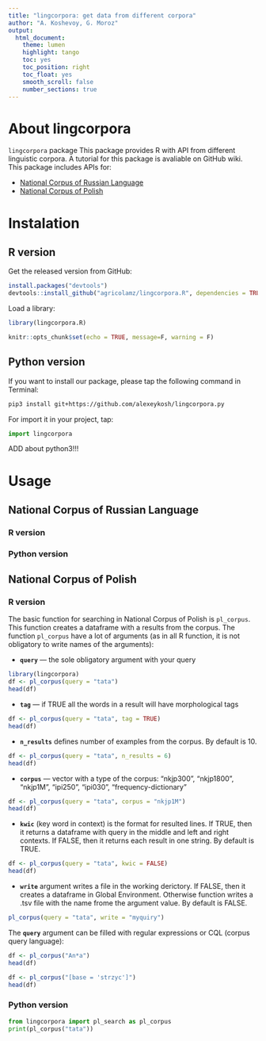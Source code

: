 ```yaml
---
title: "lingcorpora: get data from different corpora"
author: "A. Koshevoy, G. Moroz"
output:
  html_document:
    theme: lumen
    highlight: tango
    toc: yes
    toc_position: right
    toc_float: yes
    smooth_scroll: false
    number_sections: true
---
```


# About lingcorpora
`lingcorpora` package This package provides R with API from different linguistic corpora. A tutorial for this package is avaliable on GitHub wiki. This package includes APIs for:

* [National Corpus of Russian Language](http://www.ruscorpora.ru/)
* [National Corpus of Polish](nkjp.pl)

# Instalation {.tabset .tabset-fade .tabset-pills}
## R version
Get the released version from GitHub:
```r
install.packages("devtools")
devtools::install_github("agricolamz/lingcorpora.R", dependencies = TRUE)
```

Load a library:
```r
library(lingcorpora.R)
```
```r
knitr::opts_chunk$set(echo = TRUE, message=F, warning = F)
```

## Python version
If you want to install our package, please tap the following command in Terminal:
```bash
pip3 install git+https://github.com/alexeykosh/lingcorpora.py
```

For import it in your project, tap:
```python
import lingcorpora
```

ADD about python3!!!

# Usage
## National Corpus of Russian Language {.tabset .tabset-fade .tabset-pills}
### R version
### Python version
## National Corpus of Polish {.tabset .tabset-fade .tabset-pills}
### R version
The basic function for searching in National Corpus of Polish is `pl_corpus`. This function creates a dataframe with a results from the corpus. The function `pl_corpus` have a lot of arguments (as in all R function, it is not obligatory to write names of the arguments):

* **`query`** --- the sole obligatory argument with your query
```r
library(lingcorpora)
df <- pl_corpus(query = "tata")
head(df)
```

* **`tag`** --- if TRUE all the words in a result will have morphological tags
```r
df <- pl_corpus(query = "tata", tag = TRUE)
head(df)
```

* **`n_results`** defines number of examples from the corpus. By default is 10.
```r
df <- pl_corpus(query = "tata", n_results = 6)
head(df)
```

* **`corpus`** --- vector with a type of the corpus: "nkjp300", "nkjp1800", "nkjp1M", "ipi250", "ipi030", "frequency-dictionary"
```r
df <- pl_corpus(query = "tata", corpus = "nkjp1M")
head(df)
```

* **`kwic`** (key word in context) is the format for resulted lines. If TRUE, then it returns a dataframe with query in the middle and left and right contexts. If FALSE, then it returns each result in one string. By default is TRUE.
```r
df <- pl_corpus(query = "tata", kwic = FALSE)
head(df)
```
* **`write`** argument writes a file in the working derictory. If FALSE, then it creates a dataframe in Global Environment. Otherwise function writes a .tsv file with the name frome the argument value. By default is FALSE.
```r
pl_corpus(query = "tata", write = "myquiry")
```

The **`query`** argument can be filled with regular expressions or CQL (corpus query language):

```r
df <- pl_corpus("An*a")
head(df)
```

```r
df <- pl_corpus("[base = 'strzyc']")
head(df)
```

### Python version
```python
from lingcorpora import pl_search as pl_corpus
print(pl_corpus("tata"))
```

